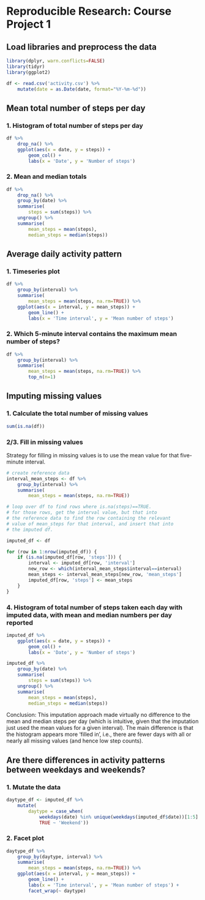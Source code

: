 # Reproducible Research: Course Project 1

## Load libraries and preprocess the data
```{r}
library(dplyr, warn.conflicts=FALSE)
library(tidyr)
library(ggplot2)

df <- read.csv('activity.csv') %>%
    mutate(date = as.Date(date, format="%Y-%m-%d"))
```

## Mean total number of steps per day
### 1. Histogram of total number of steps per day
```{r}
df %>%
    drop_na() %>%
    ggplot(aes(x = date, y = steps)) +
        geom_col() +
        labs(x = 'Date', y = 'Number of steps')
```

### 2. Mean and median totals
```{r}
df %>%
    drop_na() %>%
    group_by(date) %>%
    summarise(
        steps = sum(steps)) %>%
    ungroup() %>%
    summarise(
        mean_steps = mean(steps),
        median_steps = median(steps))
```

## Average daily activity pattern
### 1. Timeseries plot
```{r}
df %>%
    group_by(interval) %>%
    summarise(
        mean_steps = mean(steps, na.rm=TRUE)) %>%
    ggplot(aes(x = interval, y = mean_steps)) +
        geom_line() + 
        labs(x = 'Time interval', y = 'Mean number of steps')
```

### 2. Which 5-minute interval contains the maximum mean number of steps?
```{r}
df %>%
    group_by(interval) %>%
    summarise(
        mean_steps = mean(steps, na.rm=TRUE)) %>%
        top_n(n=1)
```

## Imputing missing values
### 1. Calculate the total number of missing values
```{r}
sum(is.na(df))
```

### 2/3. Fill in missing values
Strategy for filling in missing values is to use the mean value for that
five-minute interval.
```{r}
# create reference data
interval_mean_steps <- df %>%
    group_by(interval) %>%
    summarise(
        mean_steps = mean(steps, na.rm=TRUE))

# loop over df to find rows where is.na(steps)==TRUE. 
# for those rows, get the interval value, but that into
# the reference data to find the row containing the relevant
# value of mean_steps for that interval, and insert that into
# the imputed df.

imputed_df <- df

for (row in 1:nrow(imputed_df)) {
    if (is.na(imputed_df[row, 'steps'])) {
        interval <- imputed_df[row, 'interval']
        new_row <- which(interval_mean_steps$interval==interval)
        mean_steps <- interval_mean_steps[new_row, 'mean_steps']
        imputed_df[row, 'steps'] <- mean_steps
    }
}
```

### 4. Histogram of total number of steps taken each day with imputed data, with mean and median numbers per day reported
```{r}
imputed_df %>%
    ggplot(aes(x = date, y = steps)) +
        geom_col() +
        labs(x = 'Date', y = 'Number of steps')

imputed_df %>%
    group_by(date) %>%
    summarise(
        steps = sum(steps)) %>%
    ungroup() %>%
    summarise(
        mean_steps = mean(steps),
        median_steps = median(steps))
```
Conclusion: This imputation approach made virtually no difference to the mean
and median steps per day (which is intuitive, given that the imputation just
used the mean values for a given interval). The main difference is that the
histogram appears more 'filled in', i.e., there are fewer days with all or nearly all missing
values (and hence low step counts).

## Are there differences in activity patterns between weekdays and weekends?
### 1. Mutate the data
```{r}
daytype_df <- imputed_df %>%
    mutate(
        daytype = case_when(
            weekdays(date) %in% unique(weekdays(imputed_df$date))[1:5] ~ 'Weekday',
            TRUE ~ 'Weekend')) 
```

### 2. Facet plot
```{r}
daytype_df %>%
    group_by(daytype, interval) %>%
    summarise(
        mean_steps = mean(steps, na.rm=TRUE)) %>%
    ggplot(aes(x = interval, y = mean_steps)) +
        geom_line() +
        labs(x = 'Time interval', y = 'Mean number of steps') +
        facet_wrap(~ daytype)
```